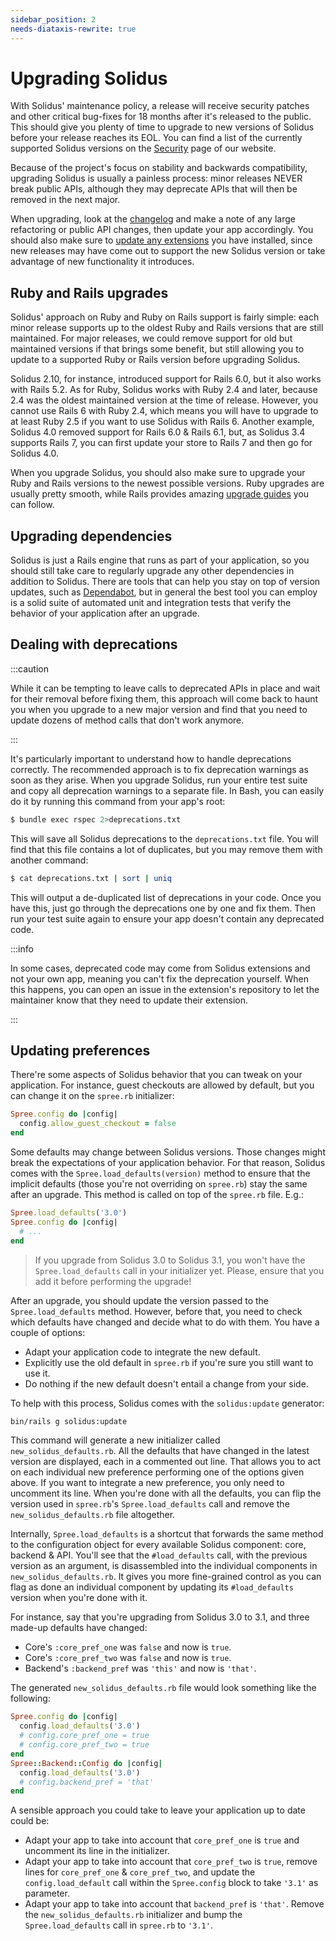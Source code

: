 ```yaml
---
sidebar_position: 2
needs-diataxis-rewrite: true
---
```


# Upgrading Solidus

With Solidus' maintenance policy, a release will receive security patches and other critical
bug-fixes for 18 months after it's released to the public. This should give you plenty of time to
upgrade to new versions of Solidus before your release reaches its EOL. You can find a list of the
currently supported Solidus versions on the [Security](https://solidus.io/security/) page of our
website.

Because of the project's focus on stability and backwards compatibility, upgrading Solidus is
usually a painless process: minor releases NEVER break public APIs, although they may deprecate APIs
that will then be removed in the next major.

When upgrading, look at the [changelog](https://github.com/solidusio/solidus/blob/v3.0/CHANGELOG.mdx)
and make a note of any large refactoring or public API changes, then update your app accordingly.
You should also make sure to [update any extensions](using-extensions.mdx#staying-up-to-date) you have
installed, since new releases may have come out to support the new Solidus version or take advantage
of new functionality it introduces.

## Ruby and Rails upgrades

Solidus' approach on Ruby and Ruby on Rails support is fairly simple: each
minor release supports up to the oldest Ruby and Rails versions that are still
maintained. For major releases, we could remove support for old but maintained
versions if that brings some benefit, but still allowing you to update to a
supported Ruby or Rails version before upgrading Solidus. 

Solidus 2.10, for instance, introduced support for Rails 6.0, but it also works with Rails 5.2. As
for Ruby, Solidus works with Ruby 2.4 and later, because 2.4 was the oldest maintained version at
the time of release. However, you cannot use Rails 6 with Ruby 2.4, which means
you will have to upgrade to at least Ruby 2.5 if you want to use Solidus with
Rails 6. Another example, Solidus 4.0 removed support for Rails 6.0 & Rails
6.1, but, as Solidus 3.4 supports Rails 7, you can first update your store to
Rails 7 and then go for Solidus 4.0.

When you upgrade Solidus, you should also make sure to upgrade your Ruby and Rails versions to the
newest possible versions. Ruby upgrades are usually pretty smooth, while Rails provides
amazing [upgrade guides](https://guides.rubyonrails.org/upgrading_ruby_on_rails.html) you can
follow.

## Upgrading dependencies

Solidus is just a Rails engine that runs as part of your application, so you should still take care
to regularly upgrade any other dependencies in addition to Solidus. There are tools that can help
you stay on top of version updates, such as [Dependabot](https://dependabot.com/), but in general
the best tool you can employ is a solid suite of automated unit and integration tests that verify
the behavior of your application after an upgrade.

## Dealing with deprecations

:::caution

While it can be tempting to leave calls to deprecated APIs in place and wait for their removal
before fixing them, this approach will come back to haunt you when you upgrade to a new major
version and find that you need to update dozens of method calls that don't work anymore.

:::

It's particularly important to understand how to handle deprecations correctly. The recommended
approach is to fix deprecation warnings as soon as they arise. When you upgrade Solidus, run your
entire test suite and copy all deprecation warnings to a separate file. In Bash, you can easily do
it by running this command from your app's root:

```bash
$ bundle exec rspec 2>deprecations.txt
```

This will save all Solidus deprecations to the `deprecations.txt` file. You will find that this file
contains a lot of duplicates, but you may remove them with another command:

```bash
$ cat deprecations.txt | sort | uniq
```

This will output a de-duplicated list of deprecations in your code. Once you have this, just go
through the deprecations one by one and fix them. Then run your test suite again to ensure your app
doesn't contain any deprecated code.

:::info

In some cases, deprecated code may come from Solidus extensions and not your own app, meaning you
can't fix the deprecation yourself. When this happens, you can open an issue in the extension's
repository to let the maintainer know that they need to update their extension.

:::

## Updating preferences

There're some aspects of Solidus behavior that you can tweak on your application. For instance,
guest checkouts are allowed by default, but you can change it on the `spree.rb` initializer:

```ruby
Spree.config do |config|
  config.allow_guest_checkout = false
end
```

Some defaults may change between Solidus versions. Those changes might break the expectations of
your application behavior. For that reason, Solidus comes with the `Spree.load_defaults(version)`
method to ensure that the implicit defaults \(those you're not overriding on `spree.rb`\) stay the
same after an upgrade. This method is called on top of the `spree.rb` file. E.g.:

```ruby
Spree.load_defaults('3.0')
Spree.config do |config|
  # ...
end
```

> If you upgrade from Solidus 3.0 to Solidus 3.1, you won't have the `Spree.load_defaults` call in
> your initializer yet. Please, ensure that you add it before performing the upgrade!

After an upgrade, you should update the version passed to the `Spree.load_defaults` method. However,
before that, you need to check which defaults have changed and decide what to do with them. You have
a couple of options:

* Adapt your application code to integrate the new default.
* Explicitly use the old default in `spree.rb` if you're sure you still want to use it.
* Do nothing if the new default doesn't entail a change from your side.

To help with this process, Solidus comes with the `solidus:update` generator:

```bash
bin/rails g solidus:update
```

This command will generate a new initializer called `new_solidus_defaults.rb`. All the defaults that
have changed in the latest version are displayed, each in a commented out line. That allows you to
act on each individual new preference performing one of the options given above. If you want to
integrate a new preference, you only need to uncomment its line. When you're done with all the
defaults, you can flip the version used in `spree.rb`'s `Spree.load_defaults` call and remove
the `new_solidus_defaults.rb` file altogether.

Internally, `Spree.load_defaults` is a shortcut that forwards the same method to the configuration
object for every available Solidus component: core, backend & API. You'll see
that the `#load_defaults` call, with the previous version as an argument, is
disassembled into the individual components in `new_solidus_defaults.rb`. It
gives you more fine-grained control as you can flag as done an individual
component by updating its `#load_defaults` version when you're done with it.

For instance, say that you're upgrading from Solidus 3.0 to 3.1, and three made-up defaults have
changed:

* Core's `:core_pref_one` was `false` and now is `true`.
* Core's `:core_pref_two` was `false` and now is `true`.
* Backend's `:backend_pref` was `'this'` and now is `'that'`.

The generated `new_solidus_defaults.rb` file would look something like the following:

```ruby
Spree.config do |config|
  config.load_defaults('3.0')
  # config.core_pref_one = true
  # config.core_pref_two = true
end
Spree::Backend::Config do |config|
  config.load_defaults('3.0')
  # config.backend_pref = 'that'
end
```

A sensible approach you could take to leave your application up to date could be:

* Adapt your app to take into account that `core_pref_one` is `true` and uncomment its line in the
initializer.
* Adapt your app to take into account that `core_pref_two` is `true`, remove lines
for `core_pref_one` & `core_pref_two`, and update the `config.load_default` call within
the `Spree.config` block to take `'3.1'` as parameter.
* Adapt your app to take into account that `backend_pref` is `'that'`. Remove
the `new_solidus_defaults.rb` initializer and bump the `Spree.load_defaults` call in `spree.rb`
to `'3.1'`.

